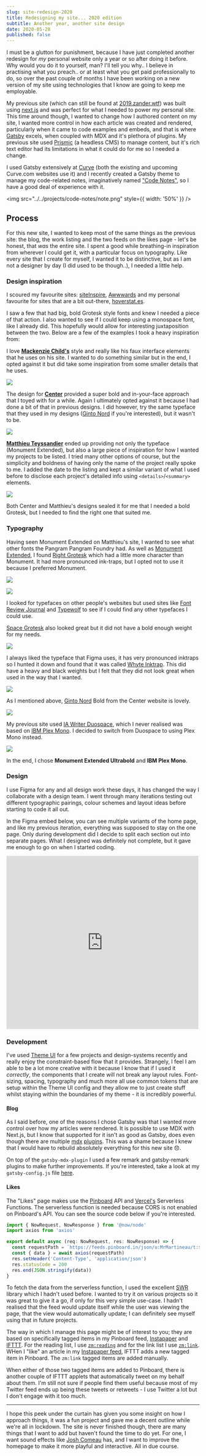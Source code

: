 ```yaml
---
slug: site-redesign-2020
title: Redesigning my site... 2020 edition
subtitle: Another year, another site design
date: 2020-05-28
published: false
---
```


I must be a glutton for punishment, because I have just completed another redesign for _my_ personal website only a year or so after doing it before. Why would you do it to yourself, man? I'll tell you why.. I believe in practising what you preach.. or at least what you get paid professionally to do, so over the past couple of months I have been working on a new version of my site using technologies that I know are going to keep me employable.

My previous site (which can still be found at [2019.zander.wtf](https://2019.zander.wtf)) was built using [next.js](https://nextjs.org) and was perfect for what I needed to power my personal site. This time around though, I wanted to change how I authored content on my site, I wanted more control in how each article was created and rendered, particularly when it came to code examples and embeds, and that is where [Gatsby](https://www.gatsbyjs.org) excels, when coupled with MDX and it's plethora of plugins. My previous site used [Prismic](https://prismic.io) (a headless CMS) to manage content, but it's rich text editor had its limitations in what it could do for me so I needed a change.

I used Gatsby extensively at [Curve](https://curve.com) (both the existing and upcoming Curve.com websites use it) and I recently created a Gatsby theme to manage my code-related notes, imaginatively named ["Code Notes"](https://github.com/mrmartineau/gatsby-theme-code-notes), so I have a good deal of experience with it.

<img src="../../projects/code-notes/note.png" style={{ width: '50%' }} />

## Process

For this new site, I wanted to keep most of the same things as the previous site: the blog, the work listing and the two feeds on the likes page - let's be honest, that _was_ the entire site. I spent a good while breathing-in inspiration from wherever I could get it, with a particular focus on typography. Like every site that I create for myself, I wanted it to be distinctive, but as I am not a designer by day (I did used to be though..), I needed a little help.

### Design inspiration

I scoured my favourite sites: [siteInspire](https://www.siteinspire.com/), [Awwwards](https://www.awwwards.com/) and my personal favourite for sites that are a bit out-there, [hoverstat.es](https://www.hoverstat.es).

I saw a few that had big, bold Grotesk style fonts and knew I needed a piece of that action. I also wanted to see if I could keep using a monospace font, like I already did. This hopefully would allow for interesting juxtaposition between the two. Below are a few of the examples I took a heavy inspiration from:

I love **[Mackenzie Child's](https://www.mackenziechild.me/)** style and really like his faux interface elements that he uses on his site. I wanted to do something similar but in the end, I opted against it but did take some inspiration from some smaller details that he uses.

![](MackenzieChild.jpg)

The design for **[Center](http://hello.center.design/)** provided a super bold and in-your-face approach that I toyed with for a while. Again I ultimately opted against it because I had done a bit of that in previous designs. I did however, try the same typeface that they used in my designs ([Ginto Nord](https://abcdinamo.com/typefaces/ginto) if you're interested), but it wasn't to be.

![](./Center.jpg)

**[Matthieu Teyssandier](http://matthieuteyssandier.com/)** ended up providing not only the typeface (Monument Extended), but also a large piece of inspiration for how I wanted my projects to be listed. I tried many other options of course, but the simplicity and boldness of having only the name of the project really spoke to me. I added the date to the listing and kept a similar variant of what I used before to disclose each project's detailed info using `<details>`/`<summary>` elements.

![](./MatthieuTeyssandier.jpg)

Both Center and Matthieu's designs sealed it for me that I needed a bold Grotesk, but I needed to find the right one that suited me.

### Typography

Having seen Monument Extended on Matthieu's site, I wanted to see what other fonts the Pangram Pangram Foundry had. As well as [Monument Extended](https://pangrampangram.com/products/monument-extended), I found [Right Grotesk](https://pangrampangram.com/products/right-grotesk) which had a little more character than Monument. It had more pronounced ink-traps, but I opted not to use it because I preferred Monument.

![](./right-grotesk.jpg)

![](./monument-extended.jpg)

I looked for typefaces on other people's websites but used sites like [Font Review Journal](https://fontreviewjournal.com/) and [Typewolf](https://www.typewolf.com) to see if I could find any other typefaces I could use.

[Space Grotesk](https://fonts.floriankarsten.com/space-grotesk) also looked great but it did not have a bold enough weight for my needs.

![](./space-grotesk.jpg)

I always liked the typeface that Figma uses, it has very pronounced inktraps so I hunted it down and found that it was called [Whyte Inktrap](https://abcdinamo.com/typefaces/whyte). This did have a heavy and black weights but I felt that they did not look great when used in the way that I wanted.

![](./whyte-inktrap.jpg)

As I mentioned above, [Ginto Nord](https://abcdinamo.com/typefaces/ginto) Bold from the Center website is lovely.

![](./ginto-nord.jpg)

My previous site used [IA Writer Duospace](https://github.com/iaolo/iA-Fonts), which I never realised was based on [IBM Plex Mono](https://www.ibm.com/plex/). I decided to switch from Duospace to using Plex Mono instead.

![](./ibm-plex-mono.jpg)

In the end, I chose **Monument Extended Ultrabold** and **IBM Plex Mono**.

### Design

I use Figma for any and all design work these days, it has changed the way I collaborate with a design team. I went through many iterations testing out different typographic pairings, colour schemes and layout ideas before starting to code it all out.

In the Figma embed below, you can see multiple variants of the home page, and like my previous iteration, everything was supposed to stay on the one page. Only during development did I decide to split each section out into separate pages. What I designed was definitely not complete, but it gave me enough to go on when I started coding.

<iframe
  style="border: 1px solid rgba(0, 0, 0, 0.1);"
  width="99%"
  height="450"
  src="https://www.figma.com/embed?embed_host=share&url=https%3A%2F%2Fwww.figma.com%2Ffile%2FU2j8AAsSfaCjWUkB7bgPMuII%2Fzander.wtf%3Fnode-id%3D61%253A22&chrome=DOCUMENTATION"
  allowfullscreen
></iframe>

### Development

I've used [Theme UI](https://theme-ui.com) for a few projects and design-systems recently and really enjoy the constraint-based flow that it provides. Strangely, I feel I am able to be a lot more creative with it because I know that if I used it _correctly_, the components that I create will not break any layout rules. Font-sizing, spacing, typography and much more all use common tokens that are setup within the Theme UI config and they allow me to just create stuff whilst staying within the boundaries of my theme - it is incredibly powerful.

#### Blog

As I said before, one of the reasons I chose Gatsby was that I wanted more control over how my articles were rendered. It is possible to use MDX with Next.js, but I know that supported for it isn't as good as Gatsby, does even though there are multiple [mdx](https://github.com/vercel/next.js/tree/canary/packages/next-mdx) [plugins](https://github.com/hashicorp/next-mdx-enhanced). This was a shame because I knew that I would have to rebuild absolutely everything for this new site 😞.

On top of the `gatsby-mdx-plugin` I used a few remark and gatsby-remark plugins to make further improvements. If you're interested, take a look at my `gatsby-config.js` file [here](https://github.com/mrmartineau/zander.wtf-2020/blob/master/gatsby-config.js#L33-L61).

#### Likes

The "Likes" page makes use the [Pinboard](https://pinboard.in) API and [Vercel's](https://vercel.com) Serverless Functions. The serverless function is needed because CORS is not enabled on Pinboard's API. You can see the source code below if you're interested.

```ts
import { NowRequest, NowResponse } from '@now/node'
import axios from 'axios'

export default async (req: NowRequest, res: NowResponse) => {
  const requestPath = `https://feeds.pinboard.in/json/u:MrMartineau/t:${req.query.tag}/?count=10`
  const { data } = await axios(requestPath)
  res.setHeader('Content-Type', 'application/json')
  res.statusCode = 200
  res.end(JSON.stringify(data))
}
```

To fetch the data from the serverless function, I used the excellent [SWR](https://swr.now.sh/) library which I hadn't used before. I wanted to try it on various projects so it was great to give it a go, if only for this very simple use-case. I hadn't realised that the feed would update itself while the user was viewing the page, that the view would automatically update; I can definitely see myself using that in future projects.

The way in which I manage this page might be of interest to you; they are based on specifically tagged items in my Pinboard feed, [Instapaper](https://www.instapaper.com) and [IFTTT](https://ifttt.com). For the reading list, I use [`zm:reading`](https://pinboard.in/u:MrMartineau/t:zm:reading/) and for the link list I use [`zm:link`](https://pinboard.in/u:MrMartineau/t:zm:link/). WHen I "like" an article in my [Instapaper feed](https://www.instapaper.com/p/MrMartineau), IFTTT adds a new tagged item in Pinboard. The `zm:link` tagged items are added manually.

When either of those two tagged items are added to Pinboard, there is another couple of IFTTT applets that automatically tweet on my behalf about them. I'm still not sure if people find them useful because most of my Twitter feed ends up being these tweets or retweets - I use Twitter a lot but I don't engage with it too much.

---

I hope this peek under the curtain has given you some insight on how I approach things, it was a fun project and gave me a decent outline while we're all in lockdown. The site is never finished though, there are many things that I want to add but haven't found the time to do yet. For one, I want sound effects like [Josh Comeau](https://joshwcomeau.com/) has, and I want to improve the homepage to make it more playful and interactive. All in due course.
